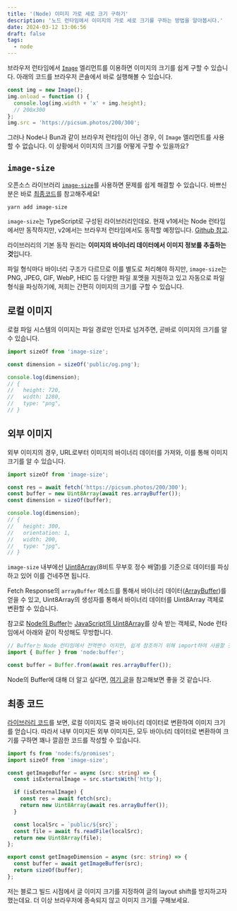 ```yaml
---
title: '(Node) 이미지 가로 세로 크기 구하기'
description: '노드 런타임에서 이미지의 가로 세로 크기를 구하는 방법을 알아봅시다.'
date: 2024-03-12 13:06:56
draft: false
tags:
  - node
---
```


브라우저 런타임에서 [`Image`](https://developer.mozilla.org/en-US/docs/Web/API/HTMLImageElement/Image) 엘리먼트를 이용하면 이미지의 크기를 쉽게 구할 수 있습니다.
아래의 코드를 브라우저 콘솔에서 바로 실행해볼 수 있습니다.

```js
const img = new Image();
img.onload = function () {
  console.log(img.width + 'x' + img.height);
  // 200x300
};
img.src = 'https://picsum.photos/200/300';
```

그러나 Node나 Bun과 같이 브라우저 런타임이 아닌 경우, 이 `Image` 엘리먼트를 사용할 수 없습니다. 이 상황에서 이미지의 크기를 어떻게 구할 수 있을까요?

## `image-size`

오픈소스 라이브러리 [`image-size`](https://github.com/image-size/image-size)를 사용하면 문제를 쉽게 해결할 수 있습니다.
바쁘신 분은 바로 [최종코드](#최종-코드)를 참고해주세요!

```shell
yarn add image-size
```

`image-size`는 TypeScript로 구성된 라이브러리인데요.
현재 v1에서는 Node 런타임에서만 동작하지만, v2에서는 브라우저 런타임에서도 동작할 예정입니다. [Github 참고](https://github.com/image-size/image-size/pull/370).

라이브러리의 기본 동작 원리는 **이미지의 바이너리 데이터에서 이미지 정보를 추출하는 것**입니다.

파일 형식마다 바이너리 구조가 다르므로 이를 별도로 처리해야 하지만, `image-size`는 PNG, JPEG, GIF, WebP, HEIC 등 다양한 파일 포멧을 지원하고 있고 자동으로 파일 형식을 파싱하기에, 저희는 간편히 이미지의 크기를 구할 수 있습니다.

## 로컬 이미지

로컬 파일 시스템의 이미지는 파일 경로만 인자로 넘겨주면, 곧바로 이미지의 크기를 알 수 있습니다.

```ts
import sizeOf from 'image-size';

const dimension = sizeOf('public/og.png');

console.log(dimension);
// {
//   height: 720,
//   width: 1280,
//   type: "png",
// }
```

## 외부 이미지

외부 이미지의 경우, URL로부터 이미지의 바이너리 데이터를 가져와, 이를 통해 이미지 크기를 알 수 있습니다.

```ts {4}
import sizeOf from 'image-size';

const res = await fetch('https://picsum.photos/200/300');
const buffer = new Uint8Array(await res.arrayBuffer());
const dimension = sizeOf(buffer);

console.log(dimension);
// {
//   height: 300,
//   orientation: 1,
//   width: 200,
//   type: "jpg",
// }
```

`image-size` 내부에선 [Uint8Array](https://developer.mozilla.org/ko/docs/Web/JavaScript/Reference/Global_Objects/Uint8Array)(8비트 무부호 정수 배열)를 기준으로 데이터를 파싱하고 있어 이를 건네주면 됩니다.

Fetch Response의 `arrayBuffer` 메소드를 통해서 바이너리 데이터([ArrayBuffer](https://developer.mozilla.org/ko/docs/Web/JavaScript/Reference/Global_Objects/ArrayBuffer))를 얻을 수 있고, Uint8Array의 생성자를 통해서 바이너리 데이터를 Uint8Array 객체로 변환할 수 있습니다.

참고로 [Node의 Buffer](https://nodejs.org/api/buffer.html#buffer)는 [JavaScript의 Uint8Array](https://developer.mozilla.org/ko/docs/Web/JavaScript/Reference/Global_Objects/Uint8Array)를 상속 받는 객체로, Node 런타임에서 아래와 같이 작성해도 무방합니다.

```js
// Buffer는 Node 런타임에서 전역변수 이지만, 쉽게 참조하기 위해 import하여 사용할 것을 권장합니다.
import { Buffer } from 'node:buffer';

const buffer = Buffer.from(await res.arrayBuffer());
```

Node의 Buffer에 대해 더 알고 싶다면, [여기 글](https://yceffort.kr/2021/10/understanding-of-nodejs-buffer)을 참고해보면 좋을 것 같습니다.

## 최종 코드

[라이브러리 코드](https://github.com/image-size/image-size/blob/9120bfb0b1dc0dab5456f22c94133b6fc3f5f0a4/lib/index.ts#L140-L141)를 보면, 로컬 이미지도 결국 바이너리 데이터로 변환하여 이미지 크기를 얻습니다.
따라서 내부 이미지든 외부 이미지든, 모두 바이너리 데이터로 변환하여 크기를 구하면 꽤나 깔끔한 코드를 작성할 수 있습니다.

```ts {17-20}
import fs from 'node:fs/promises';
import sizeOf from 'image-size';

const getImageBuffer = async (src: string) => {
  const isExternalImage = src.startsWith('http');

  if (isExternalImage) {
    const res = await fetch(src);
    return new Uint8Array(await res.arrayBuffer());
  }

  const localSrc = `public/${src}`;
  const file = await fs.readFile(localSrc);
  return new Uint8Array(file);
};

export const getImageDimension = async (src: string) => {
  const buffer = await getImageBuffer(src);
  return sizeOf(buffer);
};
```

저는 블로그 빌드 시점에서 글 이미지 크기를 지정하여 글의 layout shift를 방지하고자 했는데요.
더 이상 브라우저에 종속되지 않고 이미지 크기를 구해보세요.
